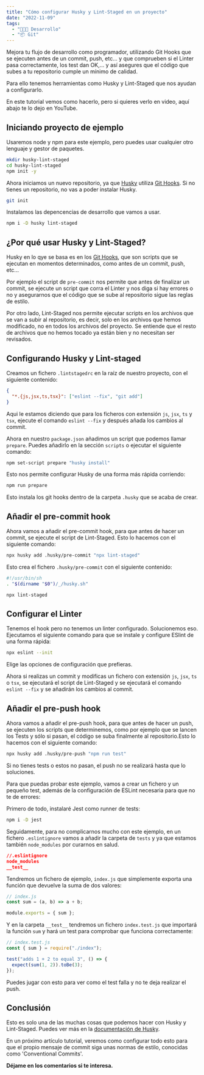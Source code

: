 ```yaml
---
title: "Cómo configurar Husky y Lint-Staged en un proyecto"
date: "2022-11-09"
tags:
  - "🧑🏻‍💻 Desarrollo"
  - "📦 Git"
---
```


Mejora tu flujo de desarrollo como programador, utilizando Git Hooks que se ejecuten antes de un commit,
push, etc... y que comprueben si el Linter
pasa correctamente, los test dan OK,...
y así asegures que el código que subes a
tu repositorio cumple un mínimo de calidad.

Para ello tenemos herramientas como Husky y
Lint-Staged que nos ayudan a configurarlo.

En este tutorial vemos como hacerlo, pero si quieres verlo en video, aquí abajo te lo dejo en YouTube.

<YouTube videoId="YWBrzwSDpo8" />

## Iniciando proyecto de ejemplo

Usaremos node y npm para este ejemplo, pero puedes usar cualquier otro lenguaje y gestor de paquetes.

```bash
mkdir husky-lint-staged
cd husky-lint-staged
npm init -y
```

Ahora iniciamos un nuevo repositorio, ya que [Husky](https://typicode.github.io/husky/#/) utiliza [Git Hooks](https://git-scm.com/book/en/v2/Customizing-Git-Git-Hooks).
Si no tienes un repositorio, no vas a poder instalar Husky.

```bash
git init
```

Instalamos las depencencias de desarrollo que vamos a usar.

```bash
npm i -D husky lint-staged
```

## ¿Por qué usar Husky y Lint-Staged?

Husky en lo qye se basa es en los [Git Hooks](https://git-scm.com/book/en/v2/Customizing-Git-Git-Hooks),
que son scripts que se ejecutan en momentos determinados, como antes de un commit, push, etc...

Por ejemplo el script de `pre-commit` nos permite que antes de finalizar un commit, se ejecute un script que corra el Linter
y nos diga si hay errores o no y asegurarnos que el código que se sube al repositorio sigue las reglas de estilo.

Por otro lado, Lint-Staged nos permite ejecutar scripts en los archivos que se van a subir al repositorio, es decir,
solo en los archivos que hemos modificado, no en todos los archivos del proyecto. Se entiende que el resto de archivos que no
hemos tocado ya están bien y no necesitan ser revisados.

## Configurando Husky y Lint-staged

Creamos un fichero `.lintstagedrc` en la raíz de nuestro proyecto, con el siguiente contenido:

```json
{
  "*.{js,jsx,ts,tsx}": ["eslint --fix", "git add"]
}
```

Aqui le estamos diciendo que para los ficheros con extensión `js`, `jsx`, `ts` y `tsx`, ejecute el comando `eslint --fix` y
después añada los cambios al commit.

Ahora en nuestro `package.json` añadimos un script que podemos llamar `prepare`. Puedes añadirlo en la sección `scripts` o
ejecutar el siguiente comando:

```bash
npm set-script prepare "husky install"
```

Esto nos permite configurar Husky de una forma más rápida corriendo:

```bash
npm run prepare
```

Esto instala los git hooks dentro de la carpeta `.husky` que se acaba de crear.

## Añadir el pre-commit hook

Ahora vamos a añadir el pre-commit hook, para que antes de hacer un commit, se ejecute el script de Lint-Staged. Esto lo hacemos
con el siguiente comando:

```bash
npx husky add .husky/pre-commit "npx lint-staged"
```

Esto crea el fichero `.husky/pre-commit` con el siguiente contenido:

```bash
#!/usr/bin/sh
. "$(dirname "$0")/_/husky.sh"

npx lint-staged
```

## Configurar el Linter

Tenemos el hook pero no tenemos un linter configurado. Solucionemos eso. Ejecutamos el siguiente comando para que se instale
y configure ESlint de una forma rápida:

```bash
npx eslint --init
```

Elige las opciones de configuración que prefieras.

Ahora si realizas un commit y modificas un fichero con extensión `js`, `jsx`, `ts` o `tsx`, se ejecutará el script de Lint-Staged
y se ejecutará el comando `eslint --fix` y se añadirán los cambios al commit.

## Añadir el pre-push hook

Ahora vamos a añadir el pre-push hook, para que antes de hacer un push, se ejecuten los scripts que determinemos, como por ejemplo que
se lancen los Tests y sólo si pasan, el código se suba finalmente al repositorio.Esto lo hacemos
con el siguiente comando:

```bash
npx husky add .husky/pre-push "npm run test"
```

Si no tienes tests o estos no pasan, el push no se realizará hasta que lo soluciones.

Para que puedas probar este ejemplo, vamos a crear un fichero y un pequeño test, además de la configuración de ESLint necesaria para que no
te de errores:

Primero de todo, instalaré Jest como runner de tests:

```bash
npm i -D jest
```

Seguidamente, para no complicarnos mucho con este ejemplo, en un fichero `.eslintignore` vamos a añadir la carpeta de `tests` y ya que estamos
también `node_modules` por curarnos en salud.

```json
//.eslintignore
node_modules
__test__
```

Tendremos un fichero de ejemplo, `index.js` que simplemente exporta una función que devuelve la suma de dos valores:

```js
// index.js
const sum = (a, b) => a + b;

module.exports = { sum };
```

Y en la carpeta `__test__` tendremos un fichero `index.test.js` que importará la función `sum` y hará un test para comprobar que
funciona correctamente:

```js
// index.test.js
const { sum } = require("./index");

test("adds 1 + 2 to equal 3", () => {
  expect(sum(1, 2)).toBe(3);
});
```

Puedes jugar con esto para ver como el test falla y no te deja realizar el push.

## Conclusión

Esto es solo una de las muchas cosas que podemos hacer con Husky y Lint-Staged. Puedes ver más en la [documentación de Husky](https://typicode.github.io/husky/#/).

En un próximo artículo tutorial, veremos como configurar todo esto para que el propio mensaje de commit siga unas normas de estilo, conocidas
como 'Conventional Commits'.

**Déjame en los comentarios si te interesa.**

```

```

